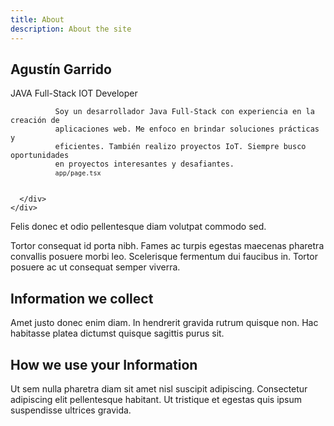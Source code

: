 ```yaml
---
title: About
description: About the site
---
```


<div className="flex min-h-screen flex-col items-center justify-between p-24">
      <div className="sm:pl-10 sm:pt-4 flex-1">
        <div className="flex sm:justify-between sm:flex-row sm:flex-no-wrap justify-center flex-wrap mb-6">
          <div className="flex flex-wrap md:w-auto w-full md:mb-0 mb-4">
            <h2 className="text-black dark:text-white text-2xl w-full mb-3 text-center sm:text-left mt-4 sm:mt-0">
              Agustín Garrido
            </h2>
            <div className="flex sm:w-auto w-full sm:justify-start justify-center">
              <span className="text-gray-600 mr-4 tracking-wider">
                <span className="text-gray-400">JAVA</span> Full-Stack
              </span>
              <span className="text-gray-600 mr-4 tracking-wider">
                <span className="text-gray-400">IOT</span> Developer
              </span>
            </div>
          </div>          
        </div>
        <code
          className="fixed left-0 top-0 flex w-full justify-center border-b border-gray-300 bg-gradient-to-b from-zinc-200 pb-6 pt-8 backdrop-blur-2xl dark:border-neutral-800 dark:bg-zinc-800/30 dark:from-inherit 
                lg:static lg:w-auto  lg:rounded-xl lg:border lg:bg-gray-200 lg:p-4 lg:dark:bg-zinc-800/30"
        >
          Soy un desarrollador Java Full-Stack con experiencia en la creación de
          aplicaciones web. Me enfoco en brindar soluciones prácticas y
          eficientes. También realizo proyectos IoT. Siempre busco oportunidades
          en proyectos interesantes y desafiantes. &nbsp;
          <code className="font-mono font-bold">app/page.tsx</code>
        </code>
      
      </div>
    </div>

Felis donec et odio pellentesque diam volutpat commodo sed.

Tortor consequat id porta nibh. Fames ac turpis egestas maecenas pharetra convallis posuere morbi leo. Scelerisque fermentum dui faucibus in. Tortor posuere ac ut consequat semper viverra.

## Information we collect

Amet justo donec enim diam. In hendrerit gravida rutrum quisque non. Hac habitasse platea dictumst quisque sagittis purus sit.

## How we use your Information

Ut sem nulla pharetra diam sit amet nisl suscipit adipiscing. Consectetur adipiscing elit pellentesque habitant. Ut tristique et egestas quis ipsum suspendisse ultrices gravida.
